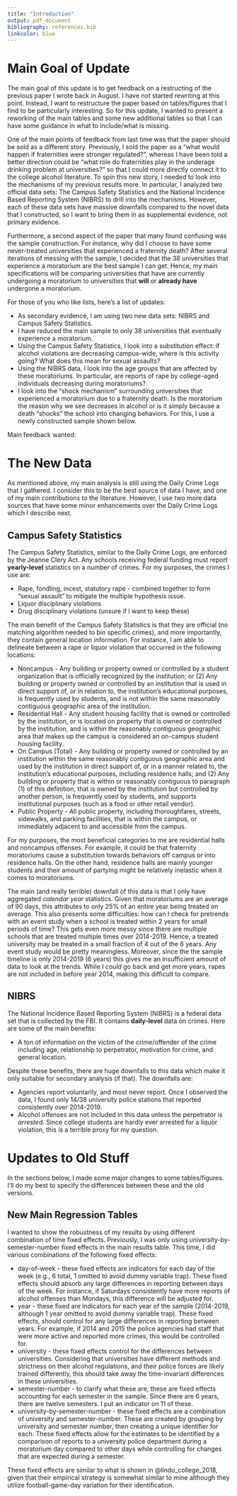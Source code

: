 ```yaml
---
title: "Introduction"
output: pdf_document
bibliography: references.bib
linkcolor: blue
---
```

# Main Goal of Update

The main goal of this update is to get feedback on a restructing of the previous paper I wrote back in August. I have not started rewriting at this point. Instead, I want to restructure the paper based on tables/figures that I find to be particularly interesting. So for this update, I wanted to present a reworking of the main tables and some new additional tables so that I can have some guidance in what to include/what is missing. 

One of the main points of feedback from last time was that the paper should be sold as a different story. Previously, I sold the paper as a "what would happen if fraternities were stronger regulated?", whereas I have been told a better direction could be "what role do fraternities play in the underage drinking problem at universities?" so that I could more directly connect it to the college alcohol literature. To spin this new story, I needed to look into the mechanisms of my previous results more. In particular, I analyzed two official data sets: The Campus Safety Statistics and the National Incidence Based Reporting System (NIBRS) to drill into the mechanisms. However, each of these data sets have massive downfalls compared to the novel data that I constructed, so I want to bring them in as supplemental evidence, not primary evidence. 

Furthermore, a second aspect of the paper that many found confusing was the sample construction. For instance, why did I choose to have some never-treated universities that experienced a fraternity death? After several iterations of messing with the sample, I decided that the 38 universities that experience a moratorium are the best sample I can get. Hence, my main specifications will be comparing universities that have are currently undergoing a moratorium to universities that **will** or **already have** undergone a moratorium. 

For those of you who like lists, here's a list of updates:

* As secondary evidence, I am using two new data sets: NIBRS and Campus Safety Statistics. 
* I have reduced the main sample to only 38 universities that eventually experience a moratorium.
* Using the Campus Safety Statistics, I look into a substitution effect: if alcohol violations are decreasing campus-wide, where is this activity going? What does this mean for sexual assaults?
* Using the NIBRS data, I look into the age groups that are affected by these moratoriums. In particular, are reports of rape by college-aged individuals decreasing during moratoriums?
* I look into the "shock mechanism" surrounding universities that experienced a moratorium due to a fraternity death. Is the moratorium the reason why we see decreases in alcohol or is it simply because a death "shocks" the school into changing behaviors. For this, I use a newly constructed sample shown below.

Main feedback wanted:


# The New Data

As mentioned above, my main analysis is still using the Daily Crime Logs that I gathered. I consider this to be the best source of data I have, and one of my main contributions to the literature. However, I use two more data sources that have some minor enhancements over the Daily Crime Logs which I describe next.

## Campus Safety Statistics

The Campus Safety Statistics, similar to the Daily Crime Logs, are enforced by the Jeanne Clery Act. Any schools receiving federal funding must report **yearly-level** statistics on a number of crimes. For my purposes, the crimes I use are:

* Rape, fondling, incest, statutory rape - combined together to form "sexual assault" to mitigate the multiple hypothesis issue.
* Liquor disciplinary violations
* Drug disciplinary violations (unsure if I want to keep these)

The main benefit of the Campus Safety Statistics is that they are official (no matching algorithm needed to bin specific crimes), and more importantly, they contain general location information. For instance, I am able to delineate between a rape or liquor violation that occurred in the following locations:

* Noncampus -  Any building or property owned or controlled by a student organization that is officially recognized by the institution; or (2) Any building or property owned or controlled by an institution that is used in direct support of, or in relation to, the institution's educational purposes, is frequently used by students, and is not within the same reasonably contiguous geographic area of the institution.
* Residential Hall - Any student housing facility that is owned or controlled by the institution, or is located on property that is owned or controlled by the institution, and is within the reasonably contiguous geographic area that makes up the campus is considered an on-campus student housing facility.
* On Campus (Total) - Any building or property owned or controlled by an institution within the same reasonably contiguous geographic area and used by the institution in direct support of, or in a manner related to, the institution's educational purposes, including residence halls; and (2) Any building or property that is within or reasonably contiguous to paragraph (1) of this definition, that is owned by the institution but controlled by another person, is frequently used by students, and supports institutional purposes (such as a food or other retail vendor).
* Public Property - All public property, including thoroughfares, streets, sidewalks, and parking facilities, that is within the campus, or immediately adjacent to and accessible from the campus.

For my purposes, the most beneficial categories to me are residential halls and noncampus offenses. For example, it could be that fraternity moratoriums cause a substitution towards behaviors off campus or into residence halls. On the other hand, residence halls are mainly younger students and their amount of partying might be relatively inelastic when it comes to moratoriums.

The main (and really terrible) downfall of this data is that I only have aggregated *calendar year* statistics. Given that moratoriums are an average of 90 days, this attributes to only 25% of an entire year being treated on average. This also presents some difficulties: how can I check for pretrends with an event study when a school is treated within 2 years for small periods of time? This gets even more messy since there are multiple schools that are treated multiple times over 2014-2019. Hence, a treated university may be treated in a small fraction of 4 out of the 6 years. Any event study would be pretty meaningless. Moreover, since the the sample timeline is only 2014-2019 (6 years) this gives me an insufficient amount of data to look at the trends. While I *could* go back and get more years, rapes are not included in before year 2014, making this difficult to compare. 

## NIBRS

The National Incidence Based Reporting System (NIBRS) is a federal data set that is collected by the FBI. It contains **daily-level** data on crimes. Here are some of the main benefits:

* A ton of information on the victim of the crime/offender of the crime including age, relationship to perpetrator, motivation for crime, and general location.

Despite these benefits, there are huge downfalls to this data which make it only suitable for secondary analysis (if that). The downfalls are:

* Agencies report voluntarily, and most never report. Once I observed the data, I found only 14/38 university police stations that reported consistently over 2014-2019. 
* Alcohol offenses are not included in this data unless the perpetrator is *arrested*. Since college students are hardly ever arrested for a liquor violation, this is a terrible proxy for my question.



# Updates to Old Stuff

In the sections below, I made some major changes to some tables/figures. I'll do my best to specify the differences between these and the old versions. 

## New Main Regression Tables

I wanted to show the robustness of my results by using different combination of time fixed effects. Previously, I was only using university-by-semester-number fixed effects in the main results table. This time, I did various combinations of the following fixed effects:

* day-of-week - these fixed effects are indicators for each day of the week (e.g., 6 total, 1 omitted to avoid dummy variable trap). These fixed effects should absorb any large differences in reporting between days of the week. For instance, if Saturdays consistently have more reports of alcohol offenses than Mondays, this difference will be adjusted for.
* year - these fixed are indicators for each year of the sample (2014-2019, although 1 year omitted to avoid dummy variable trap). These fixed effects, should control for any large differences in reporting between years. For example, if 2014 and 2015 the police agencies had staff that were more active and reported more crimes, this would be controlled for.
* university - these fixed effects control for the differences between universities. Considering that universities have different methods and strictness on their alcohol regulations, and their police forces are likely trained differently, this should take away the time-invariant differences in these universities. 
* semester-number - to clarify what these are, these are fixed effects accounting for each semester in the sample. Since there are 6 years, there are twelve semesters. I put an indicator on 11 of these. 
* university-by-semester-number - these fixed effects are a combination of university and semester-number. These are created by grouping by university and semester number, then creating a unique identifier for each. These fixed effects allow for the estimates to be identified by a comparison of reports to a university police department during a moratorium day compared to other days while controlling for changes that are expected during a semester.

These fixed effects are similar to what is shown in @lindo_college_2018, given that their empirical strategy is somewhat similar to mine although they utilize football-game-day variation for their identification. 






